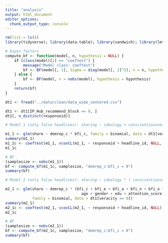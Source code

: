 ```yaml
---
title: "analysis"
output: html_document
editor_options: 
  chunk_output_type: console
---
```


```r
rm(list = ls())
library(tidyverse); library(data.table); library(sandwich); library(lmtest); library(BFpack)
```

```r
# bayes factors
compute_bf <- function(model, n, hypothesis = NULL) {
    if (class(model)[1] == "coeftest") {
        message("Model class: coeftest")
        bf <- BF(model[, 1], Sigma = diag(model[, 2]^2), n = n, hypothesis = hypothesis)
    } else {
        bf <- BF(model, n = nobs(model), hypothesis = hypothesis)
    }
    return(bf)
}
```

```r
dt1 <- fread("../data/clean/data_wide_centered.csv")
```

```r
dt1 <- dt1[IP_Hub_recommend_block == 0, ]
dt1[, n_distinct(responseid)]
```

```r
# Model 1 (only false headlines): sharing ~ ideology + conscientiousness + ideology:conscientiousness

m1_1 <- glm(share ~ demrep_c * bfi_c, family = binomial, data = dt1[veracity == 0])
summary(m1_1)
m1_1c <- coeftest(m1_1, vcovCL(m1_1, ~ responseid + headline_id, NULL, fix = FALSE))
m1_1c

# BF
(samplesize <- nobs(m1_1))
bf <- compute_bf(m1_1c, samplesize, "demrep_c:bfi_c = 0")
summary(bf)
```

```r
# Model 2 (only false headlines): sharing ~ ideology * ( conscientiousness + extraversion + agreeableness + negative emotionality + openness + age + gender + education + attentiveness + thinking styles)

m2_1 <- glm(share ~ demrep_c * (bfi_c + bfi_e + bfi_a + bfi_n + bfi_o + 
                                  age + gender + edu + attention_score + ctsq_aot), 
            family = binomial, data = dt1[veracity == 0])
summary(m2_1)
m2_1c <- coeftest(m2_1, vcovCL(m2_1, ~ responseid + headline_id, NULL))
m2_1c

# BF
(samplesize <- nobs(m2_1))
bf <- compute_bf(m2_1c, samplesize, "demrep_c:bfi_c = 0")
summary(bf)
```

